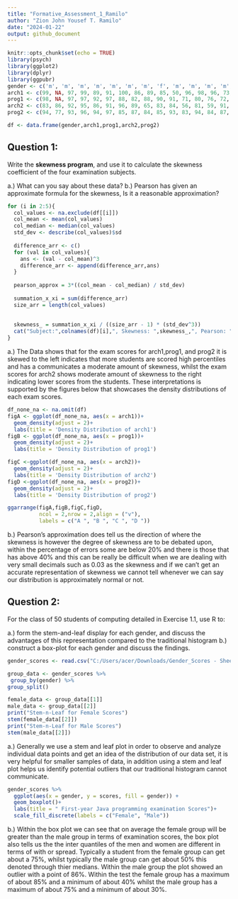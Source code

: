 ---
title: "Formative_Assessment_1_Ramilo"
author: "Zion John Yousef T. Ramilo"
date: "2024-01-22"
output: github_document
---

```{r setup, include=FALSE}
knitr::opts_chunk$set(echo = TRUE)
library(psych)
library(ggplot2)
library(dplyr)
library(ggpubr)
gender <- c('m', 'm', 'm', 'm', 'm', 'm', 'm', 'f', 'm', 'm', 'm', 'm', 'f', 'm', 'm', 'm', 'm', 'm', 'm', 'm', 'm', 'm', 'm', 'm', 'f', 'f', 'm', 'm', 'm', 'm', 'm', 'm', 'm', 'm', 'f', 'm', 'm', 'm', 'm', 'f', 'm', 'm', 'm', 'm', 'm', 'm', 'm', 'm', 'f', 'm', 'm', 'm', 'm', 'm', 'm', 'f', 'm', 'm', 'm', 'm', 'f', 'm', 'm', 'f', 'm', 'm', 'm', 'm', 'm', 'm', 'm', 'm', 'm', 'm', 'm', 'm', 'm', 'm', 'm', 'm', 'f', 'm', 'm', 'm', 'f', 'm', 'm', 'm', 'm', 'f', 'm', 'm', 'm', 'f', 'm', 'm', 'f', 'm', 'm', 'm', 'f', 'm', 'm', 'f', 'm', 'm', 'm', 'f', 'm', 'm', 'm', 'f', 'm', 'm', 'm', 'm', 'm', 'm', 'm')
arch1 <- c(99, NA, 97, 99, 89, 91, 100, 86, 89, 85, 50, 96, 98, 96, 73, 67, 80, 91, 89, 77, 71, 84, 95, 3, 95, NA, 59, 95, 80, 97, 81, 77, 69, 82, 85, 87, 88, 83, 51, 76, 88, 61, 83, 90, 40, 92, 76, 72, 77, 58, 63, 48, 40, 40, 75, 49, 54, 56, 75, 64, 88, 82, 73, 59, 74, 45, 70, 74, 43, 49, 45, 74, 46, 56, 16, 21, 47, 77, 27, 74, 16, 14, 23, 83, NA, 45, 40, 48, 91, 50, 77, 49, 96, 21, 61, 50, 68, 50, 69, 60, 43, 43, 47, 60, 40, 45, 45, 31, 49, 87, 40, 8, 62, 14, 7, 16, 73, 56, 46)
prog1 <- c(98, NA, 97, 97, 92, 97, 88, 82, 88, 90, 91, 71, 80, 76, 72, 82, 85, 76, 81, 81, 82, 81, 83, 87, 65, NA, 79, 83, 80, 92, 89, 70, 74, 79, 66, 68, 76, 76, 67, 63, 64, 53, 60, 78, 67, 61, 69, 61, 53, 52, 62, 73, 75, 40, 67, 61, 47, 55, 40, 86, 40, 66, 64, 28, 57, 69, 52, 29, 25, 69, 29, 71, 56, 52, 33, 25, 56, 60, 40, 13, 14, 31, 54, 76, 15, 40, 28, 27, 89, 27, 82, 49, 84, 29, 40, 19, 74, 40, 59, 36, 14, 30, 68, 47, 68, 26, 31, 21, 12, 40, 76, 29, 46, 21, 25, 27, 51, 54, 64)
arch2 <- c(83, 86, 92, 95, 86, 91, 96, 89, 65, 83, 84, 56, 81, 59, 91, 80, 94, 85, 77, 88, 59, 88, 92, 56, 63, 91, 73, 49, 87, 98, 41, 51, 83, 57, 56, 56, 47, 41, 49, 57, 48, 54, 56, 81, 53, 47, 44, 62, 48, 50, 40, 74, 43, 48, 40, 49, 43, 44, 40, 50, 43, 51, 28, 60, 45, 35, 40, 44, 31, 40, 32, 40, 50, 42, 16, 26, 43, 47, 37, 40, NA, 14, 48, 58, 16, 40, 26, 23, 6, 22, 45, 36, 48, 25, 34, 41, 30, 51, 25, 40, NA, 40, 43, 40, 57, 38, NA, 32, 24, 40, 49, 15, 50, NA, 27, 25, 48, 49, 13)
prog2 <- c(94, 77, 93, 96, 94, 97, 85, 87, 84, 85, 93, 83, 94, 84, 87, 77, 72, 84, 81, 91, 79, 77, 63, 76, 82, 65, 82, 69, 72, 96, 57, 71, 68, 45, 67, 78, 61, 65, 79, 76, 53, 61, 49, 50, 68, 64, 59, 56, 60, 73, 48, 53, 52, 62, 45, 44, 52, 55, 51, 81, 83, 63, 54, 51, 61, 40, 43, 52, 14, 24, 25, 46, 28, 57, 9, 12, 16, 62, 6, 18, NA, 20, NA, 75, NA, 61, 9, 16, 73, 11, 65, 31, 29, 5, 11, NA, 48, 56, 40, 28, NA, 14, 34, NA, 75, 6, NA, 8, 14, 32, 17, 14, 31, NA, 7, 7, 23, 25, 19)

df <- data.frame(gender,arch1,prog1,arch2,prog2)
```

## Question 1: 

Write the **skewness program**, and use it to calculate the skewness coefficient of the four examination subjects.

a.) What can you say about these data?
b.) Pearson has given an approximate formula for the skewness, Is it a reasonable approximation? 


```{r}
for (i in 2:5){
  col_values <- na.exclude(df[[i]])
  col_mean <- mean(col_values)
  col_median <- median(col_values)
  std_dev <- describe(col_values)$sd
  
  difference_arr <- c()
  for (val in col_values){
    ans <- (val - col_mean)^3
    difference_arr <- append(difference_arr,ans)
  }
  
  pearson_approx = 3*((col_mean - col_median) / std_dev)
  
  summation_x_xi = sum(difference_arr)
  size_arr = length(col_values)
  
  
  skewness_ = summation_x_xi / ((size_arr - 1) * (std_dev^3))
  cat("Subject:",colnames(df)[i],", Skewness: ",skewness_,", Pearson: ",pearson_approx,", Error %: ",(abs((skewness_-pearson_approx)/pearson_approx))*100,"\n")
}
```
a.) The Data shows that for the exam scores for arch1,prog1, and prog2 it is skewed to the left indicates that more students are scored high percentiles and has a communicates a moderate amount of skewness, whilst the exam scores for arch2 shows moderate amount of skewness to the right indicating lower scores from the students. These interpretations is supported by the figures below that showcases the density distributions of each exam scores.
```{r}
df_none_na <- na.omit(df)
figA <- ggplot(df_none_na, aes(x = arch1))+
  geom_density(adjust = 2)+
  labs(title = 'Density Distribution of arch1')
figB <- ggplot(df_none_na, aes(x = prog1))+
  geom_density(adjust = 2)+
  labs(title = 'Density Distribution of prog1')

figC <-ggplot(df_none_na, aes(x = arch2))+
  geom_density(adjust = 2)+
  labs(title = 'Density Distribution of arch2')
figD <-ggplot(df_none_na, aes(x = prog2))+
  geom_density(adjust = 2)+
  labs(title = 'Density Distribution of prog2')

ggarrange(figA,figB,figC,figD,
          ncol = 2,nrow = 2,align = ("v"), 
          labels = c("A ", "B ", "C ", "D "))

```

b.) Pearson's approximation does tell us the direction of where the skewness is however the degree of skewness are to be debated upon, within the percentage of errors some are below 20% and there is those that has above 40% and this can be really be difficult when we are dealing with very small decimals such as 0.03 as the skewness and if we can't get an accurate representation of skewness we cannot tell whenever we can say our distribution is approximately normal or not.

## Question 2: 

For the class of 50 students of computing detailed in Exercise 1.1, use R to:

a.) form the stem-and-leaf display for each gender, and discuss the advantages of this representation compared to the traditional histogram
b.) construct a box-plot for each gender and discuss the findings.  

```{r}
gender_scores <- read.csv("C:/Users/acer/Downloads/Gender_Scores - Sheet1.csv")

group_data <- gender_scores %>% 
 group_by(gender) %>% 
group_split()

female_data <- group_data[[1]]
male_data <- group_data[[2]]
print("Stem-n-Leaf for Female Scores")
stem(female_data[[2]])
print("Stem-n-Leaf for Male Scores")
stem(male_data[[2]])
```

a.) Generally we use a stem and leaf plot in order to observe and analyze individual data points and get an idea of the distribution of our data set, it is very helpful for smaller samples of data, in addition using a stem and leaf plot helps us identify potential outliers that our traditional histogram cannot communicate.
```{r}
gender_scores %>%
  ggplot(aes(x = gender, y = scores, fill = gender)) +
  geom_boxplot()+
  labs(title = " First-year Java programming examination Scores")+
  scale_fill_discrete(labels = c("Female", "Male"))
```

b.) Within the box plot we can see that on average the female group will be greater than the male group in terms of examination scores, the box plot also tells us the the inter quantiles of the men and women are different in terms of with or spread. Typically a student from the female group can get about a 75%, whilst typically the male group can get about 50% this denoted through thier medians. Within the male group the plot showed an outlier with a point of 86%. Within the test the female group has a maximum of about 85% and a minimum of about 40% whilst the male group has a maximum of about 75% and a minimum of about 30%.


